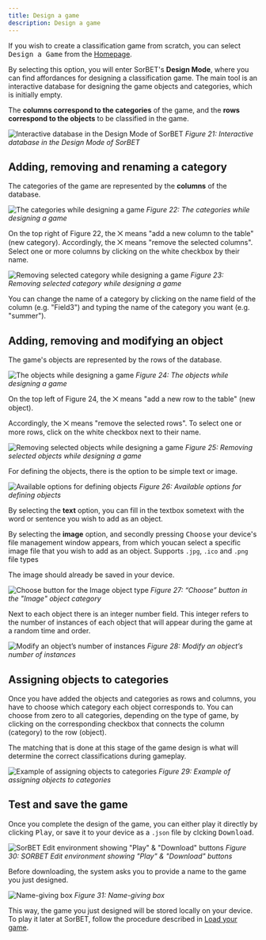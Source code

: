 ```yaml
---
title: Design a game
description: Design a game
---
```



If you wish to create a classification game from scratch, you can select
<kbd class="kbd">Design a Game</kbd> from the [Homepage](/docs/sorbet/home-page).

By selecting this option, you will enter SorBET's **Design Mode**, where you can
find affordances for designing a classification game. The main tool is an
interactive database for designing the game objects and categories,
which is initially empty.

The **columns correspond to the categories** of the game, and the **rows correspond
to the objects** to be classified in the game.

![Interactive database in the Design Mode of SorBET](@/assets/images/sorbet/sorbet_5_1.png)
_Figure 21: Interactive database in the Design Mode of SorBET_

## Adding, removing and renaming a category

The categories of the game are represented by the **columns** of the database.

![The categories while designing a game](@/assets/images/sorbet/sorbet_5_2.png)
_Figure 22: The categories while designing a game_

On the top right of Figure 22, the
<span class="bg-teal-400 select-none font-bold leading-none rotate-45 text-white aspect-square inline-flex justify-center items-center size-6 rounded-full">⨉</span>
means "add a new column to the table" (new category). Accordingly, the
<span class="bg-red-500 select-none font-bold leading-none text-white aspect-square inline-flex justify-center items-center size-6 rounded-full">⨉</span>
means "remove the selected columns". Select one or more columns by clicking on the
white checkbox by their name.

![Removing selected category while designing a game](@/assets/images/sorbet/sorbet_5_3.png)
_Figure 23: Removing selected category while designing a game_

You can change the name of a category by clicking on the name field of the column
(e.g. "Field3") and typing the name of the category you want (e.g. "summer").

## Adding, removing and modifying an object

The game's objects are represented by the rows of the database.

![The objects while designing a game](@/assets/images/sorbet/sorbet_5_4.png)
_Figure 24: The objects while designing a game_

On the top left of Figure 24, the
<span class="bg-teal-400 select-none font-bold leading-none rotate-45 text-white aspect-square inline-flex justify-center items-center size-6 rounded-full">⨉</span>
means "add a new row to the table" (new object).

Accordingly, the
<span class="bg-red-500 select-none font-bold leading-none text-white aspect-square inline-flex justify-center items-center size-6 rounded-full">⨉</span>
means "remove the selected rows". To select one or
more rows, click on the white checkbox next to their name.

![Removing selected objects while designing a game](@/assets/images/sorbet/sorbet_5_5.png)
_Figure 25: Removing selected objects while designing a game_

For defining the objects, there is the option to be simple text or image.

![Available options for defining objects](@/assets/images/sorbet/sorbet_5_6.png)
_Figure 26: Available options for defining objects_

By selecting the **text** option, you can fill in the textbox
<span class="border text-sm select-none rounded-sm pl-1 pr-8 inline-flex">sometext</span>
with the word or sentence you wish to add as an object.

By selecting the **image** option, and secondly pressing <kbd class="kbd">Choose</kbd>
your device's file management window appears, from which youcan select
a specific image file that you wish to add as an object.
Supports <code>.jpg</code>, <code>.ico</code> and <code>.png</code> file types

<Aside>
    The image should already be saved in your device.
</Aside>

![Choose button for the Image object type](@/assets/images/sorbet/sorbet_5_7.png)
_Figure 27: “Choose” button in the "Image" object category_

Next to each object there is an integer number field. This integer refers to the
number of instances of each object that will appear during the game at a random
time and order.

![Modify an object’s number of instances](@/assets/images/sorbet/sorbet_5_8.png)
_Figure 28: Modify an object’s number of instances_

## Assigning objects to categories

Once you have added the objects and categories as rows and columns,
you have to choose which category each object corresponds to.
You can choose from zero to all categories, depending on the type of game,
by clicking on the corresponding checkbox that connects the column (category) to
the row (object).

<Aside>
    The matching that is done at this stage of the game design is what will determine the correct classifications during gameplay.
</Aside>

![Example of assigning objects to categories](@/assets/images/sorbet/sorbet_5_9.png)
_Figure 29: Example of assigning objects to categories_

## Test and save the game

Once you complete the design of the game, you can either play it directly by
clicking <kbd class="kbd bg-green-600 text-white">Play</kbd>,
or save it to your device as a <code>.json</code> file by clcking
<kbd class="kbd bg-blue-600 text-white !m-0">Download</kbd>.

![SorBET Edit environment showing "Play" & "Download" buttons](@/assets/images/sorbet/sorbet_5_10.png)
_Figure 30: SORBET Edit environment showing "Play" & "Download" buttons_

Before downloading, the system asks you to provide a name to the game you just
designed.

![Name-giving box](@/assets/images/sorbet/sorbet_5_11.png)
_Figure 31: Name-giving box_

This way, the game you just designed will be stored locally on your device. To play it
later at SorBET, follow the procedure described in [Load your game](/docs/sorbet/play-the-game#load-your-game).